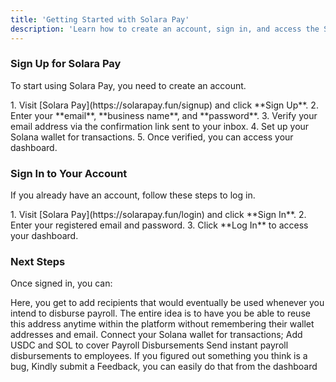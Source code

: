 ```yaml
---
title: 'Getting Started with Solara Pay'
description: 'Learn how to create an account, sign in, and access the Solara Pay dashboard.'
---
```



### **Sign Up for Solara Pay**

To start using Solara Pay, you need to create an account.

<AccordionGroup>
  <Accordion icon="user-plus" title="Create an account">
    1. Visit [Solara Pay](https://solarapay.fun/signup) and click **Sign Up**.  
    2. Enter your **email**, **business name**, and **password**.  
    3. Verify your email address via the confirmation link sent to your inbox.  
    4. Set up your Solana wallet for transactions.  
    5. Once verified, you can access your dashboard.
  </Accordion>
</AccordionGroup>

### **Sign In to Your Account**

If you already have an account, follow these steps to log in.

<AccordionGroup>
  <Accordion icon="dashboard" title="Access your dashboard">
    1. Visit [Solara Pay](https://solarapay.fun/login) and click **Sign In**.  
    2. Enter your registered email and password.  
    3. Click **Log In** to access your dashboard.  
  </Accordion>
</AccordionGroup>

### **Next Steps**

Once signed in, you can:  

<CardGroup>

<Card title="Add Recipients to the Address Books" icon="book" href="/dashboard/address-books">
  Here, you get to add recipients that would eventually be used whenever you intend to disburse payroll. The entire idea is to have you be able to reuse this address anytime within the platform without remembering their wallet addresses and email.
</Card>

<Card title="Set Up Your Wallet" icon="wallet" href="/dashboard/wallet">
  Connect your Solana wallet for transactions; Add USDC and SOL to cover Payroll Disbursements
</Card>


<Card title="Start Disbursing Payroll" icon="people-group" href="/features/disbursement">
  Send instant payroll disbursements to employees.
</Card>

<Card title="Share feedback with the Team" icon="comment" href="/dashboard">
   If you figured out something you think is a bug, Kindly submit a Feedback, you can easily do that from the dashboard
</Card>

</CardGroup>
